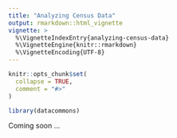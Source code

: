 ```yaml
---
title: "Analyzing Census Data"
output: rmarkdown::html_vignette
vignette: >
  %\VignetteIndexEntry{analyzing-census-data}
  %\VignetteEngine{knitr::rmarkdown}
  %\VignetteEncoding{UTF-8}
---
```


<!-- https://github.com/datacommonsorg/api-python/blob/master/notebooks/v2/analyzing_census_data.ipynb -->

```r
knitr::opts_chunk$set(
  collapse = TRUE,
  comment = "#>"
)
```

```r
library(datacommons)
```

Coming soon ...
